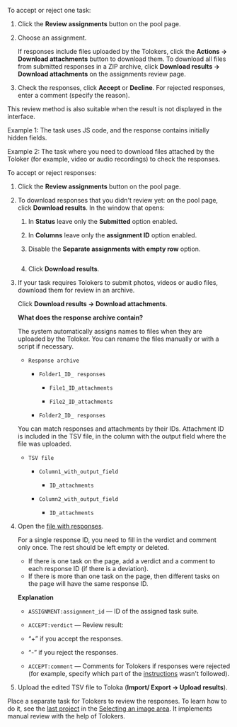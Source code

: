 <Cut title="Online review of one task.">

To accept or reject one task:

1. Click the **Review assignments** button on the pool page.

1. Choose an assignment.

    If responses include files uploaded by the Tolokers, click the **Actions → Download attachments** button to download them. To download all files from submitted responses in a ZIP archive, click **Download results → Download attachments** on the assignments review page.

1. Check the responses, click **Accept** or **Decline**. For rejected responses, enter a comment (specify the reason).

</Cut>

<Cut title="In the TSV file with the results. You will need the file to filter the results and process them programmatically.">

<Note mode="note" title="Note">

This review method is also suitable when the result is not displayed in the interface.

Example 1: The task uses JS code, and the response contains initially hidden fields.

Example 2: The task where you need to download files attached by the Toloker (for example, video or audio recordings) to check the responses.

</Note>

To accept or reject responses:

1. Click the **Review assignments** button on the pool page.

1. To download responses that you didn't review yet: on the pool page, click **Download results**. In the window that opens:

    1. In **Status** leave only the **Submitted** option enabled.

    1. In **Columns** leave only the **assignment ID** option enabled.

    1. Disable the **Separate assignments with empty row** option.

        <Image width="400px" withBackground imageId="1675426068747" alt="" />

    1. Click **Download results**.

1. If your task requires Tolokers to submit photos, videos or audio files, download them for review in an archive.

    Click **Download results → Download attachments**.

    <Note mode="note" title="Note">

    **What does the response archive contain?**

    The system automatically assigns names to files when they are uploaded by the Toloker. You can rename the files manually or with a script if necessary.

    - `Response archive`

        - `Folder1_ID_ responses`

            - `File1_ID_attachments`

            - `File2_ID_attachments`

        - `Folder2_ID_ responses`

    You can match responses and attachments by their IDs. Attachment ID is included in the TSV file, in the column with the output field where the file was uploaded.

    - `TSV file`

        - `Column1_with_output_field`

            - `ID_attachments`

        - `Column2_with_output_field`

            - `ID_attachments`

    </Note>

1. Open the [file with responses](/docs/guide/result-of-eval).

    For a single response ID, you need to fill in the verdict and comment only once. The rest should be left empty or deleted.

    - If there is one task on the page, add a verdict and a comment to each response ID (if there is a deviation).
    - If there is more than one task on the page, then different tasks on the page will have the same response ID.

    **Explanation**

    - `ASSIGNMENT:assignment_id` — ID of the assigned task suite.

    - `ACCEPT:verdict` — Review result:

    - “+” if you accept the responses.

    - “-” if you reject the responses.

    - `ACCEPT:comment` — Comments for Tolokers if responses were rejected (for example, specify which part of the [instructions](/docs/glossary#instructions) wasn't followed).

1. Upload the edited TSV file to Toloka (**Import/ Export → Upload results**).

</Cut>

<Cut title="Delegate manual review to other Tolokers.">

Place a separate task for Tolokers to review the responses. To learn how to do it, see the [last project](/docs/tutorials/image-segmentation-project3) in the [Selecting an image area](/docs/tutorials/image-segmentation-overview). It implements manual review with the help of Tolokers.

</Cut>
